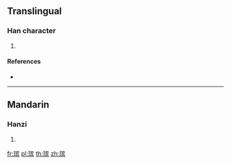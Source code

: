 {{also|璸}}
==Translingual==

===Han character===
{{Han char|rn=96|rad=玉|as=10|sn=14|four=|canj=MGJOC}}

# {{defn|Han|sort=玉10}}

====References====
* {{Han ref|kx=0740.111|hdz=21132.081|uh=7478|ud=29816}}

----

==Mandarin==

===Hanzi===
{{cmn-hanzi|pin=[[bīn]] ([[bin1]])|wg=pin<sup>1</sup>}}

# {{defn|lang=cmn|sort=玉10}}

[[fr:瑸]]
[[pl:瑸]]
[[th:瑸]]
[[zh:瑸]]
